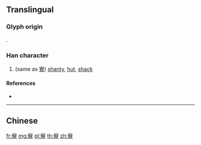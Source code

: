 {{character info/new}}
==Translingual==

===Glyph origin===
{{Han etym}}
{{Han compound|穴|尞|c1=s|c2=p|t1=cave|ls=psc}}.

===Han character===
{{Han char|rn=116|rad=穴|as=12|sn=17|four=|canj=JCKCF|ids=⿱穴尞}}

# (same as [[寮]]) [[shanty]], [[hut]], [[shack]]

====References====
* {{Han ref|kx=0868.340|dkj=25664|dj=1298.020|hdz=42742.090|uh=7AC2|ud=31426}}

----

==Chinese==
{{zh-see|寮|v}}

[[fr:竂]]
[[mg:竂]]
[[pl:竂]]
[[th:竂]]
[[zh:竂]]